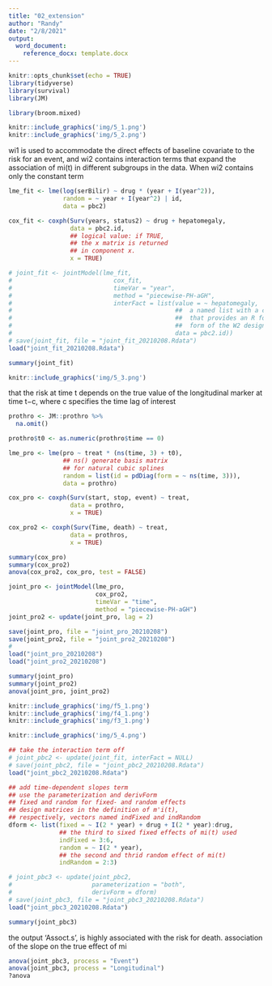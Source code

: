 ```yaml
---
title: "02_extension"
author: "Randy"
date: "2/8/2021"
output: 
  word_document: 
    reference_docx: template.docx
---
```


```r
knitr::opts_chunk$set(echo = TRUE)
library(tidyverse)
library(survival)
library(JM)

library(broom.mixed)
```

```r
knitr::include_graphics('img/5_1.png')
knitr::include_graphics('img/5_2.png')
```

wi1 is used to accommodate the direct effects of baseline
covariate to the risk for an event, and wi2 contains interaction terms 
that expand the association of mi(t) in different subgroups in the data. 
When wi2 contains only the constant term

```r
lme_fit <- lme(log(serBilir) ~ drug * (year + I(year^2)),
               random = ~ year + I(year^2) | id, 
               data = pbc2)

cox_fit <- coxph(Surv(years, status2) ~ drug + hepatomegaly,
                 data = pbc2.id, 
                 ## logical value: if TRUE,
                 ## the x matrix is returned 
                 ## in component x.
                 x = TRUE)
```


```r
# joint_fit <- jointModel(lme_fit, 
#                            cox_fit, 
#                            timeVar = "year",
#                            method = "piecewise-PH-aGH",
#                            interFact = list(value = ~ hepatomegaly, 
#                                             ##  a named list with a component named value 
#                                             ##  that provides an R formula specifying the 
#                                             ##  form of the W2 design matrix
#                                             data = pbc2.id))
# save(joint_fit, file = "joint_fit_20210208.Rdata")
load("joint_fit_20210208.Rdata")

summary(joint_fit)
```

```r
knitr::include_graphics('img/5_3.png')
```
that the risk at time t depends on the true value of the longitudinal marker at time t−c, 
where c specifies the time lag of interest

```r
prothro <- JM::prothro %>% 
  na.omit() 

prothro$t0 <- as.numeric(prothro$time == 0)

lme_pro <- lme(pro ~ treat * (ns(time, 3) + t0),
               ## ns() generate basis matrix 
               ## for natural cubic splines
               random = list(id = pdDiag(form = ~ ns(time, 3))),
               data = prothro)

cox_pro <- coxph(Surv(start, stop, event) ~ treat, 
                 data = prothro,
                 x = TRUE)

cox_pro2 <- coxph(Surv(Time, death) ~ treat, 
                 data = prothros,
                 x = TRUE)
```

```r
summary(cox_pro)
summary(cox_pro2)
anova(cox_pro2, cox_pro, test = FALSE)
```

```r
joint_pro <- jointModel(lme_pro,
                        cox_pro2,
                        timeVar = "time",
                        method = "piecewise-PH-aGH")
joint_pro2 <- update(joint_pro, lag = 2)

save(joint_pro, file = "joint_pro_20210208")
save(joint_pro2, file = "joint_pro2_20210208")
# 
load("joint_pro_20210208")
load("joint_pro2_20210208")
```


```r
summary(joint_pro)
summary(joint_pro2)
anova(joint_pro, joint_pro2)
```


```r
knitr::include_graphics('img/f5_1.png')
knitr::include_graphics('img/f4_1.png')
knitr::include_graphics('img/f3_1.png')
```




```r
knitr::include_graphics('img/5_4.png')
```


```r
## take the interaction term off
# joint_pbc2 <- update(joint_fit, interFact = NULL)
# save(joint_pbc2, file = "joint_pbc2_20210208.Rdata")
load("joint_pbc2_20210208.Rdata")

## add time-dependent slopes term
## use the parameterization and derivForm
## fixed and random for fixed- and random effects 
## design matrices in the definition of m'i(t), 
## respectively, vectors named indFixed and indRandom
dform <- list(fixed = ~ I(2 * year) + drug + I(2 * year):drug,
              ## the third to sixed fixed effects of mi(t) used
              indFixed = 3:6, 
              random = ~ I(2 * year), 
              ## the second and thrid random effect of mi(t)
              indRandom = 2:3)

# joint_pbc3 <- update(joint_pbc2, 
#                      parameterization = "both",
#                      derivForm = dform)
# save(joint_pbc3, file = "joint_pbc3_20210208.Rdata")
load("joint_pbc3_20210208.Rdata")

summary(joint_pbc3)
```

the output ‘Assoct.s’, is highly associated with the risk for death. 
association of the slope on the true effect of mi

```r
anova(joint_pbc3, process = "Event")
anova(joint_pbc3, process = "Longitudinal")
?anova
```

















